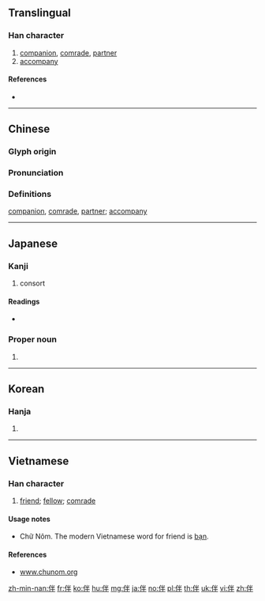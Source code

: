 {{also|件}}
==Translingual==

===Han character===
{{Han char|rn=9|rad=人|as=05|sn=7|four=29250|canj=OFQ|ids=⿰亻半}}

# [[companion]], [[comrade]], [[partner]]
# [[accompany]]

====References====
* {{Han ref|kx=0096.230|dkj=00475|dj=0205.090|hdz=10139.010|uh=4F34|ud=20276|bh=A6F1|bd=42737}}

----

==Chinese==
{{zh-forms}}

===Glyph origin===
{{Han etym}}

===Pronunciation===
{{zh-pron
|m=bàn
|c=bun6,pun5
|mc=y
|oc=y
|ma=
|cat=n,v
}}

===Definitions===
[[companion]], [[comrade]], [[partner]]; [[accompany]]
----

==Japanese==

===Kanji===
{{ja-kanji|grade=c|rs=人05}}

# consort

====Readings====
* {{ja-readings|goon=[[ばん]] (ban)|kanon=[[はん]] (han)|kun=[[ともなう]] (tomonau), [[とも]] (tomo)}}

===Proper noun===
{{ja-pos|proper|ばん}}

# {{surname|lang=ja|sort=はん'}}

----

==Korean==

===Hanja===
{{ko-hanja|hangeul=반|rv=ban|mr=pan}}

# {{defn|lang=ko|sort=人05}}

----

==Vietnamese==

===Han character===
{{vi-hantu|[[bạn]]|rs=人05}}

# [[friend]]; [[fellow]]; [[comrade]]

====Usage notes====
* Chữ Nôm. The modern Vietnamese word for friend is [[bạn]].

====References====
* [http://www.chunom.org/pages/伴 www.chunom.org]

[[zh-min-nan:伴]]
[[fr:伴]]
[[ko:伴]]
[[hu:伴]]
[[mg:伴]]
[[ja:伴]]
[[no:伴]]
[[pl:伴]]
[[th:伴]]
[[uk:伴]]
[[vi:伴]]
[[zh:伴]]